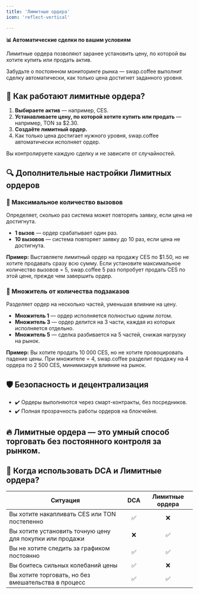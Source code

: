 ---
title: 'Лимитные ордера'
icon: 'reflect-vertical'

---

**📊 Автоматические сделки по вашим условиям**

Лимитные ордера позволяют заранее установить цену, по которой вы хотите купить или продать актив.

Забудьте о постоянном мониторинге рынка — swap.coffee выполнит сделку автоматически, как только цена достигнет заданного уровня.

## 🚀 Как работают лимитные ордера?

1. **Выбираете актив** — например, CES.
2. **Устанавливаете цену, по которой хотите купить или продать** — например, TON за $2.30.
3. **Создаёте лимитный ордер.**
4. Как только цена достигает нужного уровня, swap.coffee автоматически исполняет ордер.

Вы контролируете каждую сделку и не зависите от случайностей.

## 🔍 Дополнительные настройки Лимитных ордеров

### 📌 Максимальное количество вызовов

Определяет, сколько раз система может повторять заявку, если цена не достигнута.

- **1 вызов** — ордер срабатывает один раз.
- **10 вызовов** — система повторяет заявку до 10 раз, если цена не достигнута.

**Пример:**
Выставляете лимитный ордер на продажу CES по $1.50, но не хотите продавать сразу всю сумму. Если установите максимальное количество вызовов = 5, swap.coffee 5 раз попробует продать CES по этой цене, прежде чем завершить ордер.

### 📌 Множитель от количества подзаказов

Разделяет ордер на несколько частей, уменьшая влияние на цену.

- **Множитель 1** — ордер исполняется полностью одним лотом.
- **Множитель 3** — ордер делится на 3 части, каждая из которых исполняется отдельно.
- **Множитель 5** — сделка разбивается на 5 частей, снижая нагрузку на рынок.

**Пример:**
Вы хотите продать 10 000 CES, но не хотите провоцировать падение цены. При множителе = 4, swap.coffee разделит продажу на 4 ордера по 2 500 CES, минимизируя влияние на рынок.

## 🛡 Безопасность и децентрализация

- ✔️ Ордеры выполняются через смарт-контракты, без посредников.
- ✔️ Полная прозрачность работы ордеров на блокчейне.

## 🔥 Лимитные ордера — это умный способ торговать без постоянного контроля за рынком.

## 🎯 Когда использовать DCA и Лимитные ордера?

| Ситуация                                                    | DCA | Лимитные ордера |
| ----------------------------------------------------------- | :-: | :-------------: |
| Вы хотите накапливать CES или TON постепенно                  | ✅  | ❌              |
| Вы хотите установить точную цену для покупки или продажи       | ❌  | ✅              |
| Вы не хотите следить за графиком постоянно                    | ✅  | ✅              |
| Вы боитесь сильных колебаний цены                              | ✅  | ❌              |
| Вы хотите торговать, но без вмешательства в процесс            | ✅  | ✅              |
